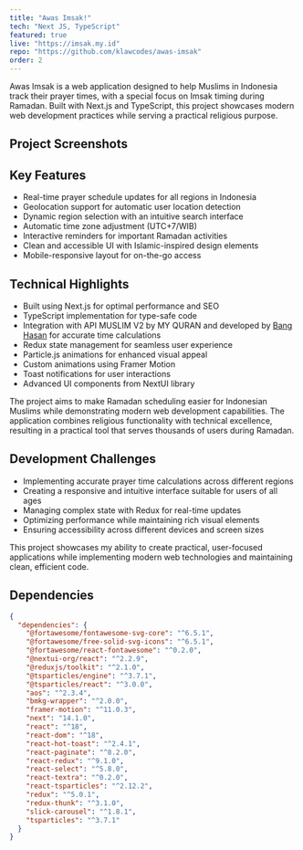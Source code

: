 ```yaml
---
title: "Awas Imsak!"
tech: "Next JS, TypeScript"
featured: true
live: "https://imsak.my.id"
repo: "https://github.com/klawcodes/awas-imsak"
order: 2
---
```


Awas Imsak is a web application designed to help Muslims in Indonesia track their prayer times, with a special focus on Imsak timing during Ramadan. Built with Next.js and TypeScript, this project showcases modern web development practices while serving a practical religious purpose.

## Project Screenshots

<ImageGallery client:load projectId="awas-imsak"/>

## Key Features
- Real-time prayer schedule updates for all regions in Indonesia
- Geolocation support for automatic user location detection
- Dynamic region selection with an intuitive search interface
- Automatic time zone adjustment (UTC+7/WIB)
- Interactive reminders for important Ramadan activities
- Clean and accessible UI with Islamic-inspired design elements
- Mobile-responsive layout for on-the-go access

## Technical Highlights
- Built using Next.js for optimal performance and SEO
- TypeScript implementation for type-safe code
- Integration with API MUSLIM V2 by MY QURAN and developed by [Bang Hasan](https://banghasan.com) for accurate time calculations
- Redux state management for seamless user experience
- Particle.js animations for enhanced visual appeal
- Custom animations using Framer Motion
- Toast notifications for user interactions
- Advanced UI components from NextUI library

The project aims to make Ramadan scheduling easier for Indonesian Muslims while demonstrating modern web development capabilities. The application combines religious functionality with technical excellence, resulting in a practical tool that serves thousands of users during Ramadan.

## Development Challenges
- Implementing accurate prayer time calculations across different regions
- Creating a responsive and intuitive interface suitable for users of all ages
- Managing complex state with Redux for real-time updates
- Optimizing performance while maintaining rich visual elements
- Ensuring accessibility across different devices and screen sizes

This project showcases my ability to create practical, user-focused applications while implementing modern web technologies and maintaining clean, efficient code.


## Dependencies

```json
{
  "dependencies": {
    "@fortawesome/fontawesome-svg-core": "^6.5.1",
    "@fortawesome/free-solid-svg-icons": "^6.5.1",
    "@fortawesome/react-fontawesome": "^0.2.0",
    "@nextui-org/react": "^2.2.9",
    "@reduxjs/toolkit": "^2.1.0",
    "@tsparticles/engine": "^3.7.1",
    "@tsparticles/react": "^3.0.0",
    "aos": "^2.3.4",
    "bmkg-wrapper": "^2.0.0",
    "framer-motion": "^11.0.3",
    "next": "14.1.0",
    "react": "^18",
    "react-dom": "^18",
    "react-hot-toast": "^2.4.1",
    "react-paginate": "^8.2.0",
    "react-redux": "^9.1.0",
    "react-select": "^5.8.0",
    "react-textra": "^0.2.0",
    "react-tsparticles": "^2.12.2",
    "redux": "^5.0.1",
    "redux-thunk": "^3.1.0",
    "slick-carousel": "^1.8.1",
    "tsparticles": "^3.7.1"
  }
}